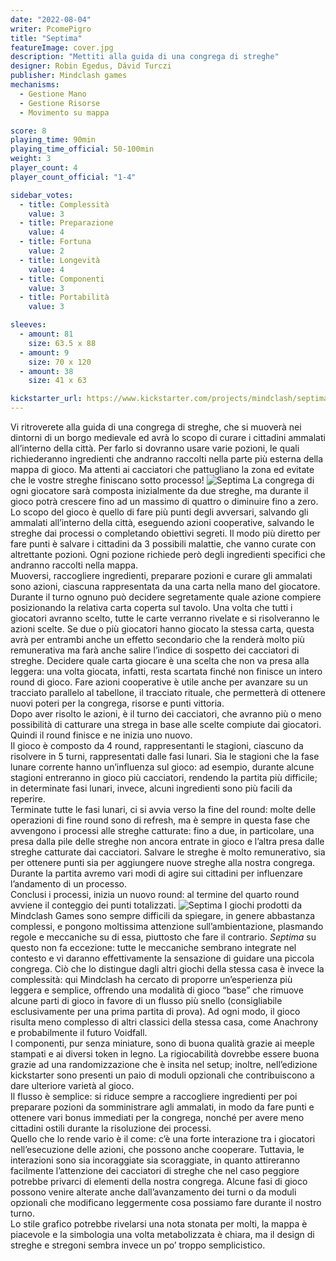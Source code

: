 ```yaml
---
date: "2022-08-04"
writer: PcomePigro
title: "Septima"
featureImage: cover.jpg
description: "Mettiti alla guida di una congrega di streghe"
designer: Robin Egedus, Dávid Turczi
publisher: Mindclash games
mechanisms:
  - Gestione Mano
  - Gestione Risorse 
  - Movimento su mappa

score: 8
playing_time: 90min
playing_time_official: 50-100min
weight: 3
player_count: 4
player_count_official: "1-4"

sidebar_votes:
  - title: Complessità
    value: 3
  - title: Preparazione
    value: 4
  - title: Fortuna
    value: 2
  - title: Longevità
    value: 4
  - title: Componenti
    value: 3
  - title: Portabilità
    value: 3

sleeves:
  - amount: 81
    size: 63.5 x 88
  - amount: 9
    size: 70 x 120
  - amount: 38
    size: 41 x 63

kickstarter_url: https://www.kickstarter.com/projects/mindclash/septima
---
```


<Setting>
	Vi ritroverete alla guida di una congrega di streghe, che si muoverà nei dintorni di un borgo medievale ed avrà lo scopo di curare i cittadini ammalati all’interno della città. Per farlo si dovranno usare varie pozioni, le quali richiederanno ingredienti che andranno raccolti nella parte più esterna della mappa di gioco. Ma attenti ai cacciatori che pattugliano la zona ed evitate che le vostre streghe finiscano sotto processo!
</Setting>



<img src="./game1.jpg" alt="Septima"/>

<Rules>
La congrega di ogni giocatore sarà composta inizialmente da due streghe, ma durante il gioco potrà crescere fino ad un massimo di quattro o diminuire fino a zero. <br/>
Lo scopo del gioco è quello di fare più punti degli avversari, salvando gli ammalati all’interno della città, eseguendo azioni cooperative, salvando le streghe dai processi o completando obiettivi segreti. Il modo più diretto per fare punti è salvare i cittadini da 3 possibili malattie, che vanno curate con altrettante pozioni. Ogni pozione richiede però degli ingredienti specifici che andranno raccolti nella mappa. <br/>
Muoversi, raccogliere ingredienti, preparare pozioni e curare gli ammalati sono azioni, ciascuna rappresentata da una carta nella mano del giocatore. Durante il turno ognuno può decidere segretamente quale azione compiere posizionando la relativa carta coperta sul tavolo. Una volta che tutti i giocatori avranno scelto, tutte le carte verranno rivelate e si risolveranno le azioni scelte. Se due o più giocatori hanno giocato la stessa carta, questa avrà per entrambi anche un effetto secondario che la renderà molto più remunerativa ma farà anche salire l’indice di sospetto dei cacciatori di streghe. Decidere quale carta giocare è una scelta che non va presa alla leggera: una volta giocata, infatti, resta scartata finché non finisce un intero round di gioco. Fare azioni cooperative è utile anche per avanzare su un tracciato parallelo al tabellone, il tracciato rituale, che permetterà di ottenere nuovi poteri per la congrega, risorse e punti vittoria. <br/>
Dopo aver risolto le azioni, è il turno dei cacciatori, che avranno più o meno possibilità di catturare una strega in base alle scelte compiute dai giocatori. Quindi il round finisce e ne inizia uno nuovo. <br/>
Il gioco è composto da 4 round, rappresentanti le stagioni, ciascuno da risolvere in 5 turni, rappresentati dalle fasi lunari. Sia le stagioni che la fase lunare corrente hanno un’influenza sul gioco: ad esempio, durante alcune stagioni entreranno in gioco più cacciatori, rendendo la partita più difficile; in determinate fasi lunari, invece, alcuni ingredienti sono più facili da reperire. <br/>
Terminate tutte le fasi lunari, ci si avvia verso la fine del round: molte delle operazioni di fine round sono di refresh, ma è sempre in questa fase che avvengono i processi alle streghe catturate: fino a due, in particolare, una presa dalla pile delle streghe non ancora entrate in gioco e l’altra presa dalle streghe catturate dai cacciatori. Salvare le streghe è molto remunerativo, sia per ottenere punti sia per aggiungere nuove streghe alla nostra congrega. Durante la partita avremo vari modi di agire sui cittadini per influenzare l’andamento di un processo. <br/>
Conclusi i processi, inizia un nuovo round: al termine del quarto round avviene il conteggio dei punti totalizzati.
</Rules>

<img src="./game2.jpg" alt="Septima" />


<Feedback>
I giochi prodotti da Mindclash Games sono sempre difficili da spiegare, in genere abbastanza complessi, e pongono moltissima attenzione sull’ambientazione, plasmando regole e meccaniche su di essa, piuttosto che fare il contrario. <em>Septima</em> su questo non fa eccezione: tutte le meccaniche sembrano integrate nel contesto e vi daranno effettivamente la sensazione di guidare una piccola congrega. Ciò che lo distingue dagli altri giochi della stessa casa è invece la complessità: qui Mindclash ha cercato di proporre un’esperienza più leggera e semplice, offrendo una modalità di gioco “base” che rimuove alcune parti di gioco in favore di un flusso più snello (consigliabile esclusivamente per una prima partita di prova). Ad ogni modo, il gioco risulta meno complesso di altri classici della stessa casa, come Anachrony e probabilmente il futuro Voidfall. <br/>
I componenti, pur senza miniature, sono di buona qualità grazie ai meeple stampati e ai diversi token in legno. La rigiocabilità dovrebbe essere buona grazie ad una randomizzazione che è insita nel setup; inoltre, nell’edizione kickstarter sono presenti un paio di moduli opzionali che contribuiscono a dare ulteriore varietà al gioco. <br/>
Il flusso è semplice: si riduce sempre a raccogliere ingredienti per poi preparare pozioni da somministrare agli ammalati, in modo da fare punti e ottenere vari bonus immediati per la congrega, nonché per avere meno cittadini ostili durante la risoluzione dei processi. <br/>
Quello che lo rende vario è il come: c’è una forte interazione tra i giocatori nell’esecuzione delle azioni, che possono anche cooperare. Tuttavia, le interazioni sono sia incoraggiate sia scoraggiate, in quanto attireranno facilmente l’attenzione dei cacciatori di streghe che nel caso peggiore potrebbe privarci di elementi della nostra congrega.
Alcune fasi di gioco possono venire alterate anche dall’avanzamento dei turni o da moduli opzionali che modificano leggermente cosa possiamo fare durante il nostro turno. <br/>
Lo stile grafico potrebbe rivelarsi una nota stonata per molti, la mappa è piacevole e la simbologia una volta metabolizzata è chiara, ma il design di streghe e stregoni sembra invece un po’ troppo semplicistico.
</Feedback>



